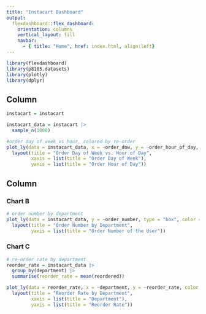```yaml
---
title: "Instacart Dashboard"
output: 
  flexdashboard::flex_dashboard:
    orientation: columns
    vertical_layout: fill
    navbar:
      - { title: "Home", href: index.html, align:left}
---
```



```r
library(flexdashboard)
library(p8105.datasets)
library(plotly)
library(dplyr)

```

Column {data-width=650}
-----------------------------------------------------------------------

```r


instacart = instacart

instacart_data = instacart |>
  sample_n(1000)

```

```r
#order day of week vs hour, colored by re-order
plot_ly(data = instacart_data, x = ~order_dow, y = ~order_hour_of_day, type = "scatter", mode = "markers", color = ~reordered) |>
  layout(title = "Order Day of Week vs. Hour of Day",
         xaxis = list(title = "Order Day of Week"),
         yaxis = list(title = "Order Hour of Day"))


```

Column {data-width=650}
-----------------------------------------------------------------------

### Chart B

```r
# order number by department
plot_ly(data = instacart_data, y = ~order_number, type = "box", color = ~department, colors = "viridis") |>
  layout(title = "Order Number by Department",
         yaxis = list(title = "Order Number of the User"))

```

### Chart C

```r

# re-order rate by department
reorder_rate = instacart_data |>
  group_by(department) |>
  summarise(reorder_rate = mean(reordered))

plot_ly(data = reorder_rate, x = ~department, y = ~reorder_rate, color = ~department, type = "bar",colors = "viridis") |>
  layout(title = "Reorder Rate by Department",
         xaxis = list(title = "Department"),
         yaxis = list(title = "Reorder Rate"))


```








